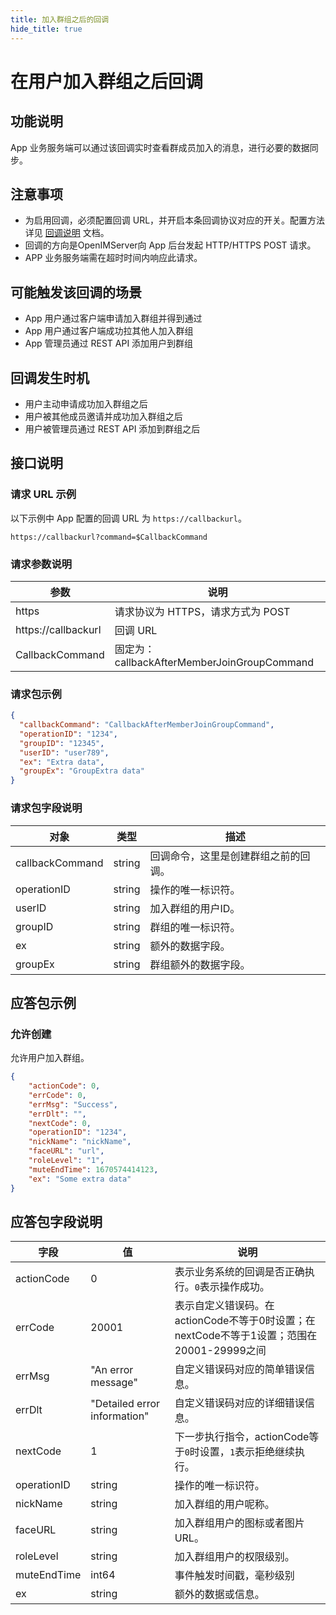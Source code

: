 ```yaml
---
title: 加入群组之后的回调
hide_title: true
---
```



# 在用户加入群组之后回调

## 功能说明
App 业务服务端可以通过该回调实时查看群成员加入的消息，进行必要的数据同步。

## 注意事项
- 为启用回调，必须配置回调 URL，并开启本条回调协议对应的开关。配置方法详见 [回调说明](../introduction) 文档。
- 回调的方向是OpenIMServer向 App 后台发起 HTTP/HTTPS POST 请求。
- APP 业务服务端需在超时时间内响应此请求。

## 可能触发该回调的场景
- App 用户通过客户端申请加入群组并得到通过
- App 用户通过客户端成功拉其他人加入群组
- App 管理员通过 REST API 添加用户到群组
## 回调发生时机
- 用户主动申请成功加入群组之后
- 用户被其他成员邀请并成功加入群组之后
- 用户被管理员通过 REST API 添加到群组之后

## 接口说明

### 请求 URL 示例
以下示例中 App 配置的回调 URL 为 `https://callbackurl`。
```plaintext
https://callbackurl?command=$CallbackCommand
```

### 请求参数说明

| 参数            | 说明                                                   |
| ---------------| ------------------------------------------------------ |
| https          | 请求协议为 HTTPS，请求方式为 POST                      |
| https://callbackurl | 回调 URL                                               |
| CallbackCommand | 固定为：callbackAfterMemberJoinGroupCommand                |



### 请求包示例
```json
{
  "callbackCommand": "CallbackAfterMemberJoinGroupCommand",
  "operationID": "1234",
  "groupID": "12345",
  "userID": "user789",
  "ex": "Extra data",
  "groupEx": "GroupExtra data"
}

```




### 请求包字段说明

| 对象                     | 类型   | 描述                                                    |
|-------------------------|--------|----------------------------------------------------------------|
| callbackCommand         | string | 回调命令，这里是创建群组之前的回调。                             |
| operationID             | string | 操作的唯一标识符。                                               |
| userID                  | string | 加入群组的用户ID。                                             |
| groupID                 | string | 群组的唯一标识符。                                               |
| ex                      | string | 额外的数据字段。                                                 |
| groupEx                 | string | 群组额外的数据字段。                                              |

## 应答包示例

### 允许创建
允许用户加入群组。

```json
{
    "actionCode": 0,
    "errCode": 0,
    "errMsg": "Success",
    "errDlt": "",
    "nextCode": 0,
    "operationID": "1234",
    "nickName": "nickName",
    "faceURL": "url",
    "roleLevel": "1",
    "muteEndTime": 1670574414123,
    "ex": "Some extra data"
}

```

## 应答包字段说明

|  字段        | 值                           | 说明                                       |
|------------ |------------------------------|------------------------------------------|
| actionCode  | 0                            | 表示业务系统的回调是否正确执行。`0`表示操作成功。     |
| errCode     | 20001                        | 表示自定义错误码。在actionCode不等于0时设置；在nextCode不等于1设置；范围在20001-29999之间|
| errMsg      | "An error message"           | 自定义错误码对应的简单错误信息。|
| errDlt      | "Detailed error information" | 自定义错误码对应的详细错误信息。|
| nextCode    | 1                            | 下一步执行指令，actionCode等于`0`时设置，`1`表示拒绝继续执行。|
| operationID         | string | 操作的唯一标识符。                                               |
| nickName            | string | 加入群组的用户呢称。|
| faceURL             | string | 加入群组用户的图标或者图片URL。                         |
| roleLevel           | string | 加入群组用户的权限级别。|
| muteEndTime         | int64  | 事件触发时间戳，毫秒级别                             |
| ex                  | string | 额外的数据或信息。                         |


